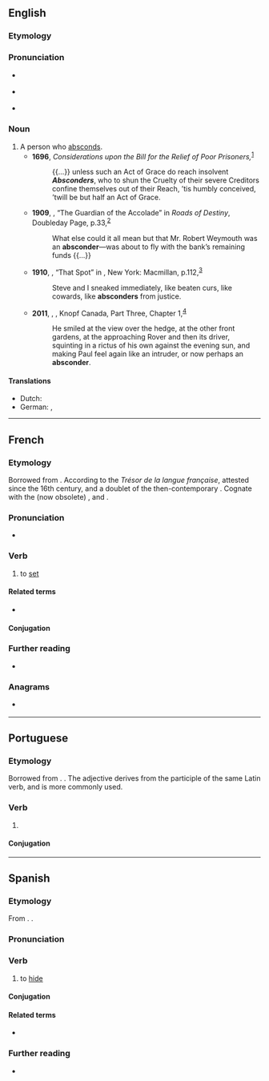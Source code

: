 ==English==

===Etymology===
{{suffix|en|abscond|er|id2=agent noun}}

===Pronunciation===
* {{a|US}} {{IPA|en|/æbˈskɑn.dɚ/|/æbˈzkɑn.dɚ/}}
* {{a|RP}} {{IPA|en|/æbˈskɒn.dɚ/}}
* {{rhymes|en|ɒndə(ɹ)}}

===Noun===
{{en-noun}}

# A person who [[abscond]]s. {{defdate|First attested in the late 17th century.}}
#* '''1696''', ''Considerations upon the Bill for the Relief of Poor Prisoners,''<sup>[http://name.umdl.umich.edu/A80371.0001.001]</sup>
#*: {{...}} unless such an Act of Grace do reach insolvent '''''Absconders''''', who to shun the Cruelty of their severe Creditors confine themselves out of their Reach, ’tis humbly conceived, ’twill be but half an Act of Grace.
#* '''1909''', {{w|O. Henry}}, “The Guardian of the Accolade” in ''Roads of Destiny'', Doubleday Page, p.{{nbsp}}33,<sup>[https://archive.org/details/roadsofdestiny00henrrich]</sup>
#*: What else could it all mean but that Mr. Robert Weymouth was an '''absconder'''—was about to fly with the bank’s remaining funds {{...}}
#* '''1910''', {{w|Jack London}}, “That Spot” in ''{{w|Lost Face}}'', New York: Macmillan, p.{{nbsp}}112,<sup>[https://archive.org/details/lostface00londuoft]</sup>
#*: Steve and I sneaked immediately, like beaten curs, like cowards, like '''absconders''' from justice.
#* '''2011''', {{w|Alan Hollinghurst}}, ''{{w|The Stranger's Child|The Stranger’s Child}}'', Knopf Canada, Part Three, Chapter 1,<sup>[https://books.google.ca/books?id=45LtSzG4P9sC&printsec=frontcover#v=onepage&q&f=false]</sup>
#*: He smiled at the view over the hedge, at the other front gardens, at the approaching Rover and then its driver, squinting in a rictus of his own against the evening sun, and making Paul feel again like an intruder, or now perhaps an '''absconder'''.

====Translations====
{{trans-top|one who absconds}}
* Dutch: {{t|nl|drosser|n}}
* German: {{t+|de|Ausreißer|m}}, {{t|de|Flüchtiger|m}}
{{trans-mid}}
{{trans-bottom}}
{{C|en|People}}

----

==French==

===Etymology===
Borrowed from {{bor|fr|la|abscondō|abscondō, abscondere|to hide}}. According to the ''Trésor de la langue française'', attested since the 16th century, and a doublet of the then-contemporary {{m|fro|abscondre}}. Cognate with the (now obsolete) {{cog|fr|esconcer||to set (said of the Sun)}}, and {{cog|pcd|esconser||to set (said of the Sun)}}.

===Pronunciation===
* {{audio|fr|LL-Q150 (fra)-Pamputt-absconder.wav|Audio}}

===Verb===
{{fr-verb}}

# {{lb|fr|regional}} to [[set]] {{gloss|said of the Sun at [[sunset]]}}

====Related terms====
* {{l|fr|abscons}}

====Conjugation====
{{fr-conj-auto}}

===Further reading===
* {{R:TLFi}}

===Anagrams===
* {{l|fro|abscondre}} {{q|archaism}}

----

==Portuguese==

===Etymology===
Borrowed from {{bor|pt|la|abscondo|abscondere|to hide, conceal}}. {{doublet|pt|esconder}}. The adjective {{m|pt|absconso}} derives from the participle of the same Latin verb, and is more commonly used.

===Verb===
{{pt-verb|abscond|er}}

# {{lb|pt|rare|formal}} {{synonym of|pt|esconder}}

====Conjugation====
{{pt-conj|abscond|er}}

----

==Spanish==

===Etymology===
From {{bor|es|la|abscondō}}. {{doublet|es|esconder}}.

===Pronunciation===
{{es-IPA}}

===Verb===
{{es-verb}}

# {{lb|es|obsolete|transitive}} to [[hide]]
#: {{syn|es|esconder}}

====Conjugation====
{{es-conj|nocomb=1}}

====Related terms====
* {{l|es|esconder}}

===Further reading===
* {{R:DRAE 2001}}